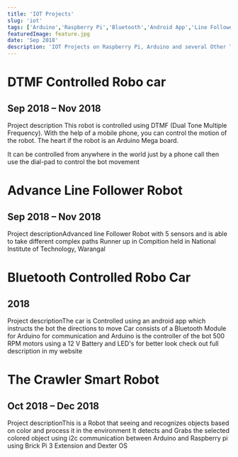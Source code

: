 ```yaml
---
title: 'IOT Projects'
slug: 'iot'
tags: ['Arduino','Raspberry Pi','Bluetooth','Android App','Line Follower','Crawler Robot','DTMF Comtrolled Robo Car']
featuredImage: feature.jpg
date: 'Sep 2018'
description: 'IOT Projects on Raspberry Pi, Arduino and several Other Technologies ...'
---
```



# DTMF Controlled Robo car
## Sep 2018 – Nov 2018

Project description This robot is controlled using DTMF (Dual Tone Multiple Frequency). With the help of a mobile phone, you can control the motion of the robot. The heart if the robot is an Arduino Mega board.

It can be controlled from anywhere in the world just by a phone call then use the dial-pad to control the bot movement


# Advance Line Follower Robot
## Sep 2018 – Nov 2018

Project descriptionAdvanced line Follower Robot with 5 sensors and is able to take different complex paths
Runner up in Compition held in National Institute of Technology, Warangal

# Bluetooth Controlled Robo Car
## 2018

Project descriptionThe car is Controlled using an android app which instructs the bot the directions to move
Car consists of a Bluetooth Module for Arduino for communication and Arduino is the controller of the bot
500 RPM motors using a 12 V Battery and LED's for better look check out full description in my website


# The Crawler Smart Robot
## Oct 2018 – Dec 2018

Project descriptionThis is a Robot that seeing and recognizes objects based on color and process it in the environment
It detects and Grabs the selected colored object
using i2c communication between Arduino and Raspberry pi using Brick Pi 3 Extension and Dexter OS

